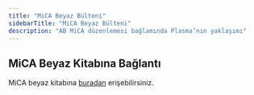 ```yaml
---
title: "MiCA Beyaz Bülteni"
sidebarTitle: "MiCA Beyaz Bülteni"
description: "AB MiCA düzenlemesi bağlamında Plasma’nın yaklaşımı"
---
```



## MiCA Beyaz Kitabına Bağlantı

MiCA beyaz kitabına [buradan](https://drive.google.com/file/d/1kw2CfXp0SLPGkitm6v814vmTtWOQTYBw/view?usp=sharing) erişebilirsiniz.
